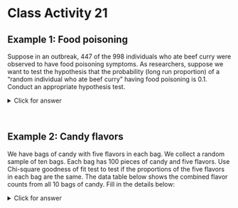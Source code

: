 # Class Activity 21


## Example 1: Food poisoning

Suppose in an outbreak, 447 of the 998 individuals who ate beef curry were observed to have food poisoning symptoms. As researchers, suppose we want to test the hypothesis that the probability (long run proportion) of a "random individual who ate beef curry" having food poisoning is 0.1. Conduct an appropriate hypothesis test.

<details><summary><red>Click for answer</red></summary>

*Answer:*The set of hypotheses are:

$\mathrm{H}_0$ : $p_{FP} = 0.1, \qquad p_{NFP} = 0.9$
$\mathrm{H}_{\mathrm{a}} : \text{One proportion is different}$

where $p_{FP}$ is the proportion of people who had food poisoning and $p_{NFP}$ is the proportion who did not have food poisoning. The expected count assuming the null hypothesis is true is $n*p_{FP} = 998*0.1 = 99.8$ and $n*p_{NFP} = 998*0.9 = 898.2$, respectively. The expected count is larger than 5, so we can proceed with the chi-square test. The observed count is 447 and 551 respectively. So, the test statistics can be constructed as

\begin{align*}
\chi^2 = \sum \frac{(O-E)^2}{E} = \frac{(447 - 99.8)^2}{99.8} +   \frac{(551 - 898.2)^2}{898.2}= 1342.105
\end{align*}

```r
(447 - 99.8)^2/99.8 + (551 - 898.2)^2/898.2
```

The degrees of freedom corresponding to this test is 1. So, the p-value can be calculated to be 0 as:

```r
1 - pchisq(1342.105, df = 1)
```

We can also do the test in R using the `chisq.test` function. 

```r
chisq.test(x = c(447, 551), p = c(0.1, 0.9))
```


We reject the null hypothesis $(\chi^2 = 1342.105, df = 1, p-value \approx 0)$. There is a significant evidence that the proportion of individuals who eat beef curry and get sick is not $0.1$ 

</details><br>


## Example 2: Candy flavors

We have bags of candy with five flavors in each bag. We collect a random sample of ten bags. Each bag has 100 pieces of candy and five flavors. Use Chi-square goodness of fit test to test if the proportions of the five flavors in each bag are the same. The data table below shows the combined flavor counts from all 10 bags of candy. Fill in the details below:


<details><summary><red>Click for answer</red></summary>


| Flavor | Observed Count (O) | Expected Count (E) | $O-E$ | $(O-E)^2$ | $(O-E)^2/E$ |
| --- | --- | --- | --- | --- | --- |
| Apple | 180 | 200 | -20 | 400 | 2 |
| Lime | 250 | 200 | 50 | 2500 | 12.5 |
| Cherry | 120 | 200 | -80 | 2500 | 32 |
| Orange | 225 | 200 | 25 | 625 | 3.125 |
| Grape | 225 | 200 | 25 | 625 | 3.125 |

*Answer:* 

$$H_0: p_1 = p_2 = p_3 = p_4 = p_5 = 1/5$$
$$H_a: \text{at least one $p_i$ not equal to 1/5}$$

```r
1 - pchisq(52.75, df = 5-1)
```


The observed test statistics is:

\begin{align*}
\chi^2 &= \sum_{i=1}^5 \frac{(O_i-E_i)^2}{E_i} = \frac{(180 - 200)^2}{200} + \frac{(250 - 200)^2}{200}\\ & \qquad + \frac{(120 - 200)^2}{200} + \frac{(225 - 200)^2}{200} + \frac{(225 - 200)^2}{200}\\
&=  52.75
\end{align*}


```r
chisq.test(x = c(180, 250, 120, 225, 225), p = rep(1/5,5))
```

We reject the null hypothesis $(\chi^2 = 52.75, df = 4, p-value \approx 0)$. We have significant evidence to claim that at least one proportion of flavors is not the same as others.

</details><br>



